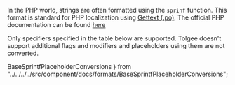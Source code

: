 In the PHP world, strings are often formatted using the `sprinf` function.
This format is standard for PHP localization using [Gettext (.po)](/platform/formats/po).
The official PHP documentation can be found
[here](https://www.php.net/manual/en/function.sprintf.php)

Only specifiers specified in the table below are supported. Tolgee doesn't support additional flags and modifiers and
placeholders using them are not converted.

  BaseSprintfPlaceholderConversions
} from "../../../../src/component/docs/formats/BaseSprintfPlaceholderConversions";

<BaseSprintfPlaceholderConversions name="PHP" />
